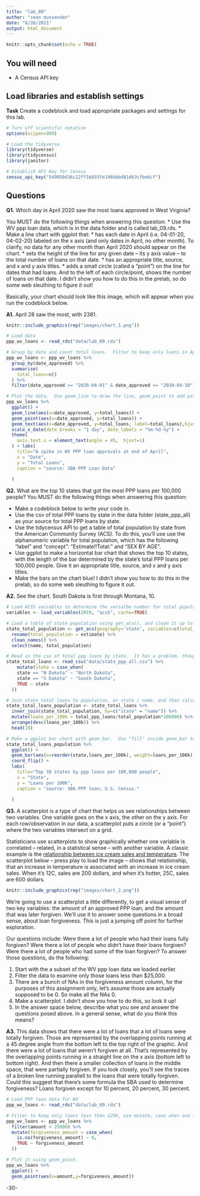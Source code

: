 ```yaml
---
title: "lab_09"
author: "sean mussenden"
date: "8/26/2021"
output: html_document
---
```


```r
knitr::opts_chunk$set(echo = TRUE)
```

## You will need

* A Census API key

## Load libraries and establish settings

**Task** Create a codeblock and load appropriate packages and settings for this lab.

```r
# Turn off scientific notation
options(scipen=999)

# Load the tidyverse.
library(tidyverse)
library(tidycensus)
library(janitor)

# Establish API Key for Census
census_api_key("549950d36c22ff16455fe196bbbd01d63cfbe6cf")

```

## Questions 

**Q1.** Which day in April 2020 saw the most loans approved in West Virginia? 

You MUST do the following things when answering this question:
* Use the WV ppp loan data, which is in the data folder and is called lab_09.rds.
* Make a line chart with ggplot that:
  * has each date in April (i.e. 04-01-20, 04-02-20) labeled on the x axis (and only dates in April, no other month). To clarify, no data for any other month than April 2020 should appear on the chart. 
  * sets the height of the line for any given date -- its y axis value -- to the total number of loans on that date.
  * has an appropriate title, source, and x and y axis titles. 
  * adds a small circle (called a "point") on the line for dates that had loans. And to the left of each circle/point, shows the number of loans on that date.  I didn't show you how to do this in the prelab, so do some web sleuthing to figure it out! 

Basically, your chart should look like this image, which will appear when you run the codeblock below. 

**A1.** April 28 saw the most, with 2381. 
```r
knitr::include_graphics(rep("images/chart_1.png"))
```

```r

# Load data
ppp_wv_loans <- read_rds("data/lab_09.rds")

# Group by date and count total loans.  Filter to keep only loans in April 2020
ppp_wv_loans <- ppp_wv_loans %>%
  group_by(date_approved) %>%
  summarise(
    total_loans=n()
  ) %>%
  filter(date_approved >= "2020-04-01" & date_approved <= "2020-04-30")

# Plot the data.  Use geom_line to draw the line, geom_point to add points, geom_text to add labels.  Use scale_x_date to set breaks at 1 day. 
ppp_wv_loans %>%
  ggplot() + 
  geom_line(aes(x=date_approved, y=total_loans)) + 
  geom_point(aes(x=date_approved, y=total_loans)) + 
  geom_text(aes(x=date_approved, y=total_loans, label=total_loans),hjust=1, vjust=0) + 
  scale_x_date(date_breaks = "1 day", date_labels = "%m-%d-%y") +
  theme(
    axis.text.x = element_text(angle = 45,  hjust=1)
  ) + labs(
    title="A spike in WV PPP loan approvals at end of April",
    x = "Date",
    y = "Total Loans",
    caption = "source: SBA PPP Loan Data"
    
  ) 

```

**Q2.** What are the top 10 states that got the most PPP loans per 100,000 people? You MUST do the following things when answering this question:

* Make a codeblock below to write your code in.
* Use the csv of total PPP loans by state in the data folder (state_ppp_all) as your source for total PPP loans by state.  
* Use the tidycensus API to get a table of total population by state from the American Community Survey (ACS). To do this, you'll use use the alphanumeric variable for total population, which has the following "label" and "concept": "Estimate!!Total:" and "SEX BY AGE".  
* Use ggplot to make a horizontal bar chart that shows the top 10 states, with the length of the bar determined by the state's total PPP loans per 100,000 people. Give it an appropriate title, source, and x and y axis titles. 
* Make the bars on the chart blue! I didn't show you how to do this in the prelab, so do some web sleuthing to figure it out.  

**A2.** See the chart.  South Dakota is first through Montana, 10. 
```r

# Load ACS5 vairables to determine the varialbe number for total population.  Examine in the dataframe viewer. 
variables <- load_variables(2019, "acs5", cache=TRUE)

# Load a table of state population using get_acs(), and clean it up to keep only state name and total ppulation
state_total_population <- get_acs(geography='state', variables=c(total_population='B01001_001')) %>%
  rename(total_population = estimate) %>%
  clean_names() %>%
  select(name, total_population)

# Read in the csv of total ppp loans by state.  It has a problem, though, that prevents proper joining in the next step.  North and South Dakota are abbreviated in this data set, but not the population dataset.  Fix this using mutate and case when. 
state_total_loans <- read_csv("data/state_ppp_all.csv") %>%
    mutate(state = case_when(
    state == "N Dakota" ~ "North Dakota",
    state == "S Dakota" ~ "South Dakota",
    TRUE ~ state
  ))

# Join state total loans to population, on state / name, and then calculate loans per 100k.  Sort and keep top 10 records. 
state_total_loans_population <- state_total_loans %>%
  inner_join(state_total_population, by=c("state" = "name")) %>%
  mutate(loans_per_100k = total_ppp_loans/total_population*100000) %>%
  arrange(desc(loans_per_100k)) %>%
  head(10)

# Make a ggplot bar chart with geom_bar.  Use "fill" inside geom_bar to make bars blue.  Use coord_flip to make horizontal.  Add labels. 
state_total_loans_population %>%
  ggplot() +
  geom_bar(aes(x=reorder(state,loans_per_100k), weight=loans_per_100k), fill = "blue") +
  coord_flip() + 
  labs(
    title="Top 10 states by ppp loans per 100,000 people",
    x = "State",
    y = "Loans per 100K",
    caption = "source: SBA PPP loan; U.S. Census."
    
  ) 

```

**Q3.**  A scatterplot is a type of chart that helps us see relationships between two variables. One variable goes on the x axis, the other on the y axis.  For each row/observation in our data, a scatterplot puts a circle (or a "point") where the two variables intersect on a grid. 

Statisticians use scatterplots to show graphically whether one variable is correlated -- related, in a statistical sense -- with another variable.  A classic example is the [relationship between ice cream sales and temperature](https://www.mathsisfun.com/data/scatter-xy-plots.html).  The scatterplot below -- press play to load the image -- shows that relationship, that an increase in temperature is associated with an increase in ice cream sales. When it's 12C, sales are 200 dollars, and when it's hotter, 25C, sales are 600 dollars.

```r
knitr::include_graphics(rep("images/chart_2.png"))
```

We're going to use a scatterplot a little differently, to get a visual sense of two key variables: the amount of an approved PPP loan, and the amount that was later forgiven. We'll use it to answer some questions in a broad sense, about loan forgiveness.  This is just a jumping off point for further exploration. 

Our questions include: Were there a lot of people who had their loans fully forgiven?  Were there a lot of people who didn't have their loans forgiven? Were there a lot of people who had some of the loan forgiven? 
To answer those questions, do the following:

1. Start with the a subset of the WV ppp loan data we loaded earlier.
2. Filter the data to examine only those loans less than $25,000.
3. There are a bunch of NAs in the forgiveness amount column, for the purposes of this assignment only, let's assume those are actually supposed to be 0. So make all the NAs 0. 
4. Make a scatterplot. I didn't show you how to do this, so look it up! 
5. In the answer space below, describe what you see and answer the questions posed above.  In a general sense, what do you think this means?  

**A3.**  This data shows that there were a lot of loans that a lot of loans were totally forgiven. Those are represented by the overlapping points running at a 45 degree angle from the bottom left to the top right of the graphic.  And there were a lot of loans that weren't forgiven at all.  That's represented by the overlapping points running in a straight line on the x axis (bottom left to bottom right).  And then there a smaller collection of loans in the middle space, that were partially forgiven. If you look closely, you'll see the traces of a broken line running parallell to the loans that were totally forgiven. Could this suggest that there's some formula the SBA used to determine forgiveness? Loans forgiven except for 10 percent, 20 percent, 30 percent. 

```r

# Load PPP loan data for WV
ppp_wv_loans <- read_rds("data/lab_09.rds")

# Filter to keep only loans less than $25K, use mutate, case when and is.na to convert all NAs to 0. 
ppp_wv_loans <- ppp_wv_loans %>%
  filter(amount < 25000) %>%
  mutate(forgiveness_amount = case_when(
    is.na(forgiveness_amount) ~ 0,
    TRUE ~ forgiveness_amount
  )) 

# Plot it using geom_point.
ppp_wv_loans %>%
  ggplot() +
  geom_point(aes(x=amount,y=forgiveness_amount)) 
```
-30-
